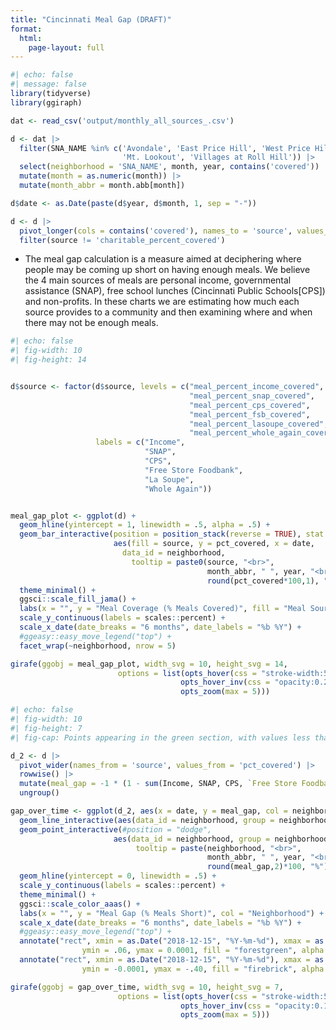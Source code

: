 ```yaml
---
title: "Cincinnati Meal Gap (DRAFT)"
format:
  html:
    page-layout: full
---
```


```r
#| echo: false
#| message: false
library(tidyverse)
library(ggiraph)

dat <- read_csv('output/monthly_all_sources_.csv')

d <- dat |> 
  filter(SNA_NAME %in% c('Avondale', 'East Price Hill', 'West Price Hill', 
                         'Mt. Lookout', 'Villages at Roll Hill')) |> 
  select(neighborhood = 'SNA_NAME', month, year, contains('covered')) |> 
  mutate(month = as.numeric(month)) |> 
  mutate(month_abbr = month.abb[month])

d$date <- as.Date(paste(d$year, d$month, 1, sep = "-"))

d <- d |> 
  pivot_longer(cols = contains('covered'), names_to = 'source', values_to = 'pct_covered') |> 
  filter(source != 'charitable_percent_covered')

```

- The meal gap calculation is a measure aimed at deciphering where people may be coming up short on having enough meals. We believe the 4 main sources of meals are personal income, governmental assistance (SNAP), free school lunches (Cincinnati Public Schools[CPS]) and non-profits. In these charts we are estimating how much each source provides to a community and then examining where and when there may not be enough meals.

```r
#| echo: false
#| fig-width: 10
#| fig-height: 14


d$source <- factor(d$source, levels = c("meal_percent_income_covered",
                                        "meal_percent_snap_covered",
                                        "meal_percent_cps_covered",
                                        "meal_percent_fsb_covered",
                                        "meal_percent_lasoupe_covered",
                                        "meal_percent_whole_again_covered"),
                   labels = c("Income",
                              "SNAP",
                              "CPS",
                              "Free Store Foodbank",
                              "La Soupe",
                              "Whole Again"))


meal_gap_plot <- ggplot(d) +
  geom_hline(yintercept = 1, linewidth = .5, alpha = .5) +
  geom_bar_interactive(position = position_stack(reverse = TRUE), stat = "identity",
                       aes(fill = source, y = pct_covered, x = date,
                         data_id = neighborhood,
                           tooltip = paste0(source, "<br>", 
                                            month_abbr, " ", year, "<br>",
                                            round(pct_covered*100,1), "%"))) +
  theme_minimal() +
  ggsci::scale_fill_jama() +
  labs(x = "", y = "Meal Coverage (% Meals Covered)", fill = "Meal Source") +
  scale_y_continuous(labels = scales::percent) +
  scale_x_date(date_breaks = "6 months", date_labels = "%b %Y") +
  #ggeasy::easy_move_legend("top") +
  facet_wrap(~neighborhood, nrow = 5)

girafe(ggobj = meal_gap_plot, width_svg = 10, height_svg = 14,
                        options = list(opts_hover(css = "stroke-width:5;"),
                                      opts_hover_inv(css = "opacity:0.2;"),
                                      opts_zoom(max = 5)))


```

```r
#| echo: false
#| fig-width: 10
#| fig-height: 7
#| fig-cap: Points appearing in the green section, with values less than zero, indicate a meal surplus for that month

d_2 <- d |> 
  pivot_wider(names_from = 'source', values_from = 'pct_covered') |> 
  rowwise() |> 
  mutate(meal_gap = -1 * (1 - sum(Income, SNAP, CPS, `Free Store Foodbank`, `La Soupe`, `Whole Again`))) |> 
  ungroup()

gap_over_time <- ggplot(d_2, aes(x = date, y = meal_gap, col = neighborhood)) +
  geom_line_interactive(aes(data_id = neighborhood, group = neighborhood)) +
  geom_point_interactive(#position = "dodge",
                       aes(data_id = neighborhood, group = neighborhood, 
                            tooltip = paste(neighborhood, "<br>",
                                            month_abbr, " ", year, "<br>",
                                            round(meal_gap,2)*100, "%"))) +
  geom_hline(yintercept = 0, linewidth = .5) +
  scale_y_continuous(labels = scales::percent) +
  theme_minimal() +
  ggsci::scale_color_aaas() +
  labs(x = "", y = "Meal Gap (% Meals Short)", col = "Neighborhood") +
  scale_x_date(date_breaks = "6 months", date_labels = "%b %Y") +
  #ggeasy::easy_move_legend("top") +
  annotate("rect", xmin = as.Date("2018-12-15", "%Y-%m-%d"), xmax = as.Date("2022-10-01", "%Y-%m-%d"),
                ymin = .06, ymax = 0.0001, fill = "forestgreen", alpha = .2) +
  annotate("rect", xmin = as.Date("2018-12-15", "%Y-%m-%d"), xmax = as.Date("2022-10-01", "%Y-%m-%d"),
                ymin = -0.0001, ymax = -.40, fill = "firebrick", alpha = .2) 

girafe(ggobj = gap_over_time, width_svg = 10, height_svg = 7,
                        options = list(opts_hover(css = "stroke-width:5;"),
                                      opts_hover_inv(css = "opacity:0.1;"),
                                      opts_zoom(max = 5)))

```

